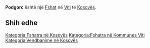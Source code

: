 {{Fshat në Kosovës
 | Emri                = Podgorc
| sqi_D_name = Podgorc
| sqi_D_FULL_NAME_RO = Podgorc
| sqi_D_FULL_NAME_ND_RO = Podgorc
| sqi_D_SORT_NAME_RG = PODGORC
| sqi_D_FULL_NAME_RG = Podgorc
| sqi_D_FULL_NAME_ND_RG = Podgorc
| sqi_V_name = Podgorci
| sqi_V_FULL_NAME_RO = Podgorci Podgorce
| sqi_V_FULL_NAME_ND_RO = Podgorci Podgorce
| sqi_V_SORT_NAME_RG = PODGORCI PODGORCE
| sqi_V_FULL_NAME_RG = Podgorci Podgorce
| sqi_V_FULL_NAME_ND_RG = Podgorci Podgorce
| srp_N_name = Podgorce
| srp_N_FULL_NAME_RO = Podgorce
| srp_N_FULL_NAME_ND_RO = Podgorce
| srp_N_SORT_NAME_RG = PODGORCE
| srp_N_FULL_NAME_RG = Podgorce
| srp_N_FULL_NAME_ND_RG = Podgorce
| srp_NS_name = Подгорце
| srp_NS_FULL_NAME_RO = Подгорце
| srp_NS_FULL_NAME_ND_RO = Подгорце
| srp_NS_SORT_NAME_RG = ПОДГОРЦЕ
| srp_NS_FULL_NAME_RG = Подгорце
| srp_NS_FULL_NAME_ND_RG = Подгорце

 | Emri (Rasa dhanore) = 
 | Figura              = 
 | Shteti              = Kosovo
 | Komuna              = Viti
 | Kodi postar         = 
 | Sipërfaqja          = 

 | Popullsia           = 

 | Regj. i popullsisë  = 
 | Dend. e popullsisë  = 
 | Faqja zyrtare       = 
 <!--- Koordinatat ----> 
 | Gjerësia            = 42.317778
 | Gjatësia            = 21.408333
 | Lartësia            = 
}}
'''Podgorc''' është një [[Fshat]] në [[Viti]] të [[Kosovës]].

<!-- == Gjeografia == -->
<!-- == Historia == -->
<!-- == Demografia == -->
== Shih edhe ==
{{Komuna Viti}}
{{Kosovo-Administrata-Cung}}

[[Kategoria:Fshatra në Kosovës]]
[[Kategoria:Fshatra në Kommunes Viti]]
[[Kategoria:Vendbanime në Kosovës]]